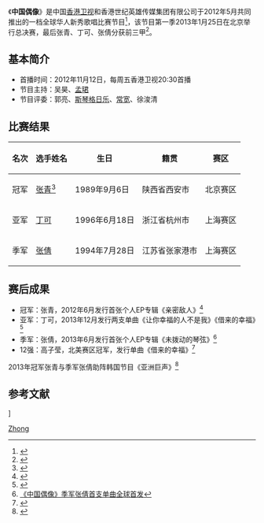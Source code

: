 {{Infobox television
| show_name            = 中国偶像
| image                =  
| caption              =  
| show_name_2          =
| genre                = [[真人秀|真人秀]]
| creator              = 
| presenter            = 
| country              = [[香港|香港]]
| language             = [[汉语|汉语]]
| num_seasons          = 1
| location             =  
| network              = [[香港卫视|香港卫视]] 
| first_aired          = 2012年5月16日
| last_aired           = 2013年1月25日 
| related              = [[中国梦之声|中国梦之声]]<br>[[中国好声音|中国好声音]]
}}
《'''中国偶像'''》是中国[[香港卫视|香港卫视]]和香港世纪英雄传媒集团有限公司于2012年5月共同推出的一档全球华人新秀歌唱比赛节目<ref>{{Cite web |url=http://ent.163.com/13/0614/15/91BFGJ8400032DGD.html |title=徐浚清参观大熊猫 《中国偶像》促中加友谊 |accessdate=2014-06-02 |archive-date=2018-10-04 |archive-url=https://web.archive.org/web/20181004143303/http://ent.163.com/13/0614/15/91BFGJ8400032DGD.html |dead-url=no }}</ref>，该节目第一季2013年1月25日在北京举行总决赛，最后张青、丁可、张倩分获前三甲<ref>{{Cite web |url=http://ent.qq.com/a/20130128/000281.htm |title=中国偶像总决赛在京落幕 张青丁可张倩分获三甲 |accessdate=2014-06-02 |archive-date=2018-10-03 |archive-url=https://web.archive.org/web/20181003204513/http://ent.qq.com/a/20130128/000281.htm |dead-url=no }}</ref>。

==基本简介==
*首播时间：2012年11月12日，每周五香港卫视20:30首播
*节目主持：吴昊、[[孟珺|孟珺]]
*节目评委：郭亮、[[斯琴格日乐|斯琴格日乐]]、[[常宽|常宽]]、徐浚清

==比赛结果==
{| class="wikitable"
|-
! 名次  !! 选手姓名 !! 生日 !! 籍贯 || 赛区  
|-
| 冠军 ||[[张青|张青]]<ref>{{Cite web |url=http://www.yangtse.com/system/2013/01/26/016081079.shtml |title=《中国偶像》三甲出炉 陕西女孩张青获总冠军 |accessdate=2014-06-02 |archive-date=2016-03-05 |archive-url=https://web.archive.org/web/20160305011200/http://www.yangtse.com/system/2013/01/26/016081079.shtml |dead-url=no }}</ref> ||1989年9月6日 || 陕西省西安市 || 北京赛区
|-
| 亚军 ||[[丁可|丁可]] ||1996年6月18日 ||浙江省杭州市 || 上海赛区
|-
| 季军 ||[[张倩|张倩]] ||1994年7月28日 || 江苏省张家港市 ||上海赛区 
|}

==赛后成果==
*冠军：张青，2012年6月发行首张个人EP专辑《亲密敌人》<ref>{{Cite web |url=http://ent.qq.com/a/20130111/000347.htm |title=中国偶像张青首张EP 张靓颖羽泉制作人跨刀护航 |accessdate=2014-06-02 |archive-date=2018-10-03 |archive-url=https://web.archive.org/web/20181003203510/http://ent.qq.com/a/20130111/000347.htm |dead-url=no }}</ref>
*亚军：丁可，2013年12月发行两支单曲《让你幸福的人不是我》《借来的幸福》<ref>{{Cite web |url=http://ent.qq.com/a/20121210/000379.htm |title=《中国偶像》丁可张青携首波主打歌曲来渝宣传 |accessdate=2014-06-02 |archive-date=2018-10-03 |archive-url=https://web.archive.org/web/20181003203518/http://ent.qq.com/a/20121210/000379.htm |dead-url=no }}</ref>
*季军：张倩，2013年6月发行首张个人EP专辑《未拨动的琴弦》<ref>[http://news.xinhuanet.com/ent/2013-06/21/c_124891333.htm 《中国偶像》季军张倩首支单曲全球首发]</ref> 
*12强：高子莹，北美赛区冠军，发行单曲《借来的幸福》<ref>{{Cite web |url=http://music.yule.sohu.com/20121226/n361685581.shtml |title=中国偶像高子莹单曲“借来的幸福”31日发布 |accessdate=2014-06-02 |archive-date=2018-10-07 |archive-url=https://web.archive.org/web/20181007205132/http://music.yule.sohu.com/20121226/n361685581.shtml |dead-url=no }}</ref>
2013年冠军张青与季军张倩助阵韩国节目《亚洲巨声》<ref>{{Cite web |url=http://news.67.com/hongse/2013/07/08/696042.html |title=《中国偶像》季军张倩担任“亚洲巨声”国际招蓦大使 |accessdate=2014-06-02 |archive-date=2018-10-04 |archive-url=https://web.archive.org/web/20181004123743/http://news.67.com/hongse/2013/07/08/696042.html |dead-url=no }}</ref>

==参考文献==
{{reflist}}
[[Category:中国大陆真人秀节目|Zhong]]]
